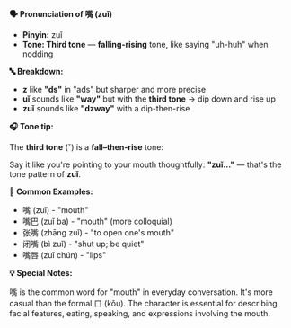 **🗣️ Pronunciation of 嘴 (zuǐ)**

- **Pinyin:** zuǐ
- **Tone: Third tone** — **falling-rising** tone, like saying "uh-huh" when nodding

**🔤 Breakdown:**

- **z** like **"ds"** in "ads" but sharper and more precise
- **uǐ** sounds like **"way"** but with the **third tone** → dip down and rise up
- **zuǐ** sounds like **"dzway"** with a dip-then-rise

**🎧 Tone tip:**

The **third tone** (ˇ) is a **fall–then-rise** tone:

Say it like you're pointing to your mouth thoughtfully: **"zuǐ..."** — that's the tone pattern of
**zuǐ**.

**📝 Common Examples:**

- 嘴 (zuǐ) - "mouth"
- 嘴巴 (zuǐ ba) - "mouth" (more colloquial)
- 张嘴 (zhāng zuǐ) - "to open one's mouth"
- 闭嘴 (bì zuǐ) - "shut up; be quiet"
- 嘴唇 (zuǐ chún) - "lips"

**💡 Special Notes:**

嘴 is the common word for "mouth" in everyday conversation. It's more casual than the
formal 口 (kǒu). The character is essential for describing facial features, eating, speaking, and
expressions involving the mouth.

